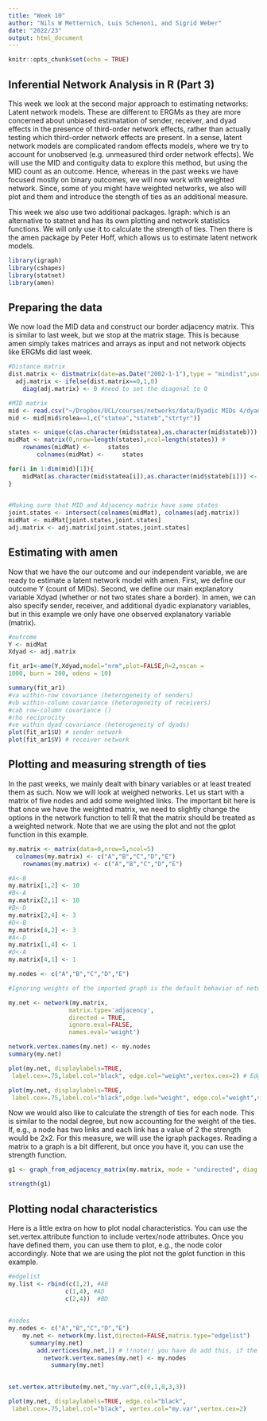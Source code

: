 ```yaml
---
title: "Week 10"
author: "Nils W Metternich, Luis Schenoni, and Sigrid Weber"
date: "2022/23"
output: html_document
---
```


```r
knitr::opts_chunk$set(echo = TRUE)
```

## Inferential Network Analysis in R (Part 3)

This week we look at the second major approach to estimating networks: Latent network models. These are different to ERGMs as they are more concerned about unbiased estimatation of sender, receiver, and dyad effects in the presence of third-order network effects, rather than actually testing which third-order network effects are present. In a sense, latent network models are complicated random effects models, where we try to account for unobserved (e.g. unmeasured third order network effects). We will use the MID and contiguity data to explore this method, but using the MID count as an outcome. Hence, whereas in the past weeks we have focused mostly on binary outcomes, we will now work with weighted network. Since, some of you might have weighted networks, we also will plot and them and introduce the stength of ties as an additional measure.

This week we also use two additional packages. Igraph: which is an alternative to statnet and has its own plotting and network statistics functions. We will only use it to calculate the strength of ties. Then there is the amen package by Peter Hoff, which allows us to estimate latent network models.
```r
library(igraph)
library(cshapes)
library(statnet)
library(amen)
```



## Preparing the data
We now load the MID data and construct our border adjacency matrix. This is similar to last week, but we stop at the matrix stage. This is because amen simply takes matrices and arrays as input and not network objects like ERGMs did last week. 
```r
#Distance matrix
dist.matrix <- distmatrix(date=as.Date("2002-1-1"),type = "mindist",useGW = FALSE)
  adj.matrix <- ifelse(dist.matrix==0,1,0)
    diag(adj.matrix) <- 0 #need to set the diagonal to 0

#MID matrix
mid <- read.csv("~/Dropbox/UCL/courses/networks/data/Dyadic MIDs 4/dyadic_mid_4.02.csv") #First we load the data. You will need to change the path to do this.
mid <- mid[mid$rolea==1,c("statea","stateb","strtyr")]

states <- unique(c(as.character(mid$statea),as.character(mid$stateb)))
midMat <- matrix(0,nrow=length(states),ncol=length(states)) # 
	rownames(midMat) <- 	states
		colnames(midMat) <- 	states

for(i in 1:dim(mid)[1]){
	midMat[as.character(mid$statea[i]),as.character(mid$stateb[i])] <- midMat[as.character(mid$statea[i]),as.character(mid$stateb[i])]+1
}

		
#Making sure that MID and Adjacency matrix have same states
joint.states <- intersect(colnames(midMat), colnames(adj.matrix))
midMat <- midMat[joint.states,joint.states]
adj.matrix <- adj.matrix[joint.states,joint.states]
```

## Estimating with amen
Now that we have the our outcome and our independent variable, we are ready to estimate a latent network model with amen. First, we define our outcome Y (count of MIDs). Second, we define our main explanatory variable Xdyad (whether or not two states share a border). In amen, we can also specify sender, receiver, and additional dyadic explanatory variables, but in this example we only have one observed explanatory variable (matrix). 

```r
#outcome
Y <- midMat
Xdyad <- adj.matrix

fit_ar1<-ame(Y,Xdyad,model="nrm",plot=FALSE,R=2,nscan =
1000, burn = 200, odens = 10)

summary(fit_ar1)
#va within-row covariance (heterogeneity of senders)
#vb within-column covariance (heterogeneity of receivers)
#cab row-column covariance ()
#rho reciprocity 
#ve within dyad covariance (heterogeneity of dyads)
plot(fit_ar1$U) # sender network
plot(fit_ar1$V) # receiver network
```

## Plotting and measuring strength of ties

In the past weeks, we mainly dealt with binary variables or at least treated them as such. Now we will look at weighed networks. Let us start with a matrix of five nodes and add some weighted links. The important bit here is that once we have the weighted matrix, we need to slightly change the options in the network function to tell R that the matrix should be treated as a weighted network. Note that we are using the plot and not the gplot function in this example.

```r
my.matrix <- matrix(data=0,nrow=5,ncol=5)
  colnames(my.matrix) <- c("A","B","C","D","E")
    rownames(my.matrix) <- c("A","B","C","D","E")

#A<-B
my.matrix[1,2] <- 10
#B<-A
my.matrix[2,1] <- 10
#B<-D
my.matrix[2,4] <- 3
#D<-B
my.matrix[4,2] <- 3
#A<-D
my.matrix[1,4] <- 1
#D<-A
my.matrix[4,1] <- 1

my.nodes <- c("A","B","C","D","E")

#Ignoring weights of the imported graph is the default behavior of network. To import weight, specify ignore.eval = FALSE and names.eval = "weight".

my.net <- network(my.matrix, 
                 matrix.type='adjacency',
                 directed = TRUE,
                 ignore.eval=FALSE,
                 names.eval='weight')

network.vertex.names(my.net) <- my.nodes
summary(my.net)

plot(my.net, displaylabels=TRUE,
 label.cex=.75,label.col="black", edge.col="weight",vertex.cex=2) # Edges color according to weight

plot(my.net, displaylabels=TRUE,
 label.cex=.75,label.col="black",edge.lwd="weight", edge.col="weight",vertex.cex=2) # Edges color and line width according to weight
```

Now we would also like to calculate the strength of ties for each node. This is similar to the nodal degree, but now accounting for the weight of the ties. If, e.g., a node has two links and each link has a value of 2 the strength would be 2x2. For this measure, we will use the igraph packages. Reading a matrix to a graph is a bit different, but once you have it, you can use the strength function.

```r
g1 <- graph_from_adjacency_matrix(my.matrix, mode = "undirected", diag = FALSE, weighted=TRUE)

strength(g1)
```
## Plotting nodal characteristics
Here is a little extra on how to plot nodal characteristics. You can use the set.vertex.attribute function to include vertex/node attributes. Once you have defined them, you can use them to plot, e.g., the node color accordingly. Note that we are using the plot not the gplot function in this example. 


```r
#edgelist
my.list <- rbind(c(1,2), #AB
                c(1,4), #AD
                c(2,4))  #BD
              
 
#nodes
my.nodes <- c("A","B","C","D","E")
    my.net <- network(my.list,directed=FALSE,matrix.type="edgelist")
      summary(my.net)
        add.vertices(my.net,1) # !!note!! you have do add this, if the last node is an isolate
          network.vertex.names(my.net) <- my.nodes
            summary(my.net)
      

set.vertex.attribute(my.net,"my.var",c(0,1,0,3,3))

plot(my.net, displaylabels=TRUE, edge.col="black",
 label.cex=.75,label.col="black", vertex.col="my.var",vertex.cex=2)
```
